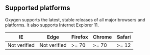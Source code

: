 
<Meta title="QuickStart/Supported platforms" />

## Supported platforms

Oxygen supports the latest, stable releases of all major browsers and platforms.
It also supports Internet Explorer 11.

| IE           | Edge         | Firefox | Chrome | Safari |
| ------------ | ------------ | ------- | ------ | ------ |
| Not verified | Not verified | >= 70   | >= 70  | >= 12  |
